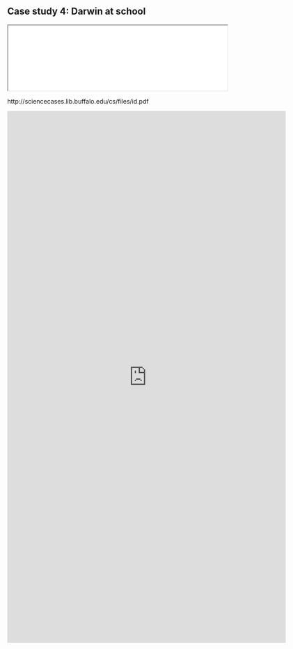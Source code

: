 ## Case study 4: Darwin at school {#case-4}


:::{.case}
<iframe src="./pdf/4-id.pdf" width="100%"></iframe>
:::

http://sciencecases.lib.buffalo.edu/cs/files/id.pdf

:::{.case}
<iframe src="https://docs.google.com/forms/d/e/1FAIpQLSduzZAwFH3DLHWwru518ZTrUBuaRfgzYFvRNSfBPncmThWeBg/viewform?embedded=true" width="640" height="1223" frameborder="0" marginheight="0" marginwidth="0">Loading…</iframe>
:::